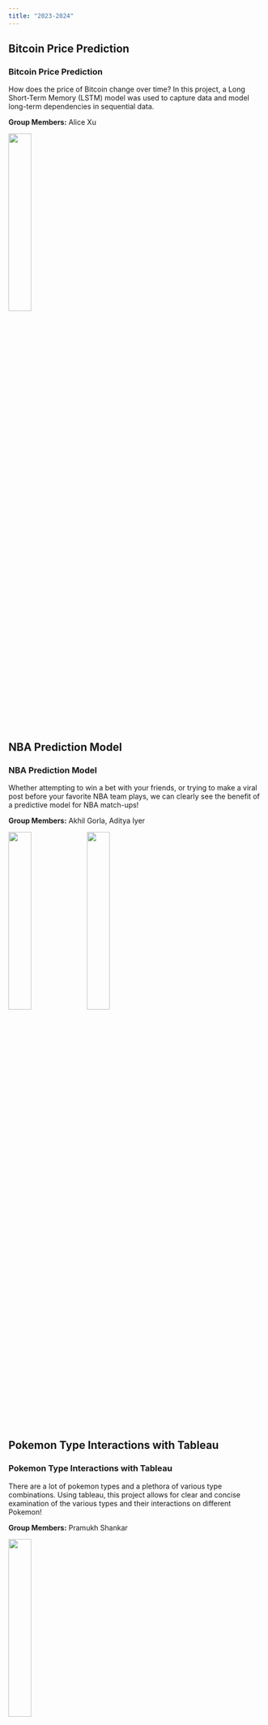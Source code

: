 ```yaml
---
title: "2023-2024"
---
```


<!-- PROJECT 1 -->
:::{.callout-note collapse="false"}
## Bitcoin Price Prediction

<h3>Bitcoin Price Prediction</h3>

How does the price of Bitcoin change over time? In this project, a Long Short-Term Memory (LSTM) model was used to capture data and model long-term dependencies in sequential data.

**Group Members:** Alice Xu

:::{.img-gallery}
<img src="../Images/Project_Showcase/2024/bitcoin_price_prediction_1.jpg" onclick="openFullImg(this.src)" style="width:30%">
:::
  
:::



<!-- PROJECT 2 -->
:::{.callout-note collapse="false"}
## NBA Prediction Model

<h3>NBA Prediction Model</h3>

Whether attempting to win a bet with your friends, or trying to make a viral post before your favorite NBA team plays, we can clearly see the benefit of a predictive model for NBA match-ups!

**Group Members:** Akhil Gorla, Aditya Iyer

:::{.img-gallery}
<img src="../Images/Project_Showcase/2024/nba_predictive_model_1.jpg" onclick="openFullImg(this.src)" style="width:30%">
<img src="../Images/Project_Showcase/2024/nba_predictive_model_3.jpg" onclick="openFullImg(this.src)" style="width:30%">

:::
  
:::



<!-- PROJECT 3 -->
:::{.callout-note collapse="false"}
## Pokemon Type Interactions with Tableau

<h3>Pokemon Type Interactions with Tableau</h3>

There are a lot of pokemon types and a plethora of various type combinations. Using tableau, this project allows for clear and concise examination of the various types and their interactions on different Pokemon!

**Group Members:** Pramukh Shankar

:::{.img-gallery}
<img src="../Images/Project_Showcase/2024/pokemon_tableau_1.jpg" onclick="openFullImg(this.src)" style="width:30%">
:::
  
:::



<!-- PROJECT 4 -->
:::{.callout-note collapse="false"}
## Predictive Modeling of Heart Disease

<h3>Predictive Modeling of Heart Disease</h3>

Using hospital data, this project sought to determine the links between various indicators and their impacts on the chances of a patient developing heart disease.

**Group Members:** Cyrus Navasca, Owen Feng, Nikhil Gupta, Tony Cao

:::{.img-gallery}
<img src="../Images/Project_Showcase/2024/predictive_modeling_heart_disease_0.jpg" onclick="openFullImg(this.src)" style="width:30%">
<img src="../Images/Project_Showcase/2024/predictive_modeling_heart_disease_1.jpg" onclick="openFullImg(this.src)" style="width:30%">
<img src="../Images/Project_Showcase/2024/predictive_modeling_heart_disease_2.jpg" onclick="openFullImg(this.src)" style="width:30%">
:::
  
:::



<!-- PROJECT 5 -->
:::{.callout-note collapse="false"}
## Visual Mouse Using MediaPipe

<h3>Visual Mouse Using MediaPipe</h3>

Using MediaPipe, a Raspberry Pi, and a webcam, the image data collected by the camera is translated into mouse movements and clicks!

**Group Members:** Colton Rowe

:::{.img-gallery}
<img src="../Images/Project_Showcase/2024/visual_mouse_using_mediapipe_1.jpg" onclick="openFullImg(this.src)" style="width:30%">
<img src="../Images/Project_Showcase/2024/visual_mouse_using_mediapipe_2.jpg" onclick="openFullImg(this.src)" style="width:30%">
<img src="../Images/Project_Showcase/2024/visual_mouse_using_mediapipe_3.jpg" onclick="openFullImg(this.src)" style="width:30%">
:::
  
:::